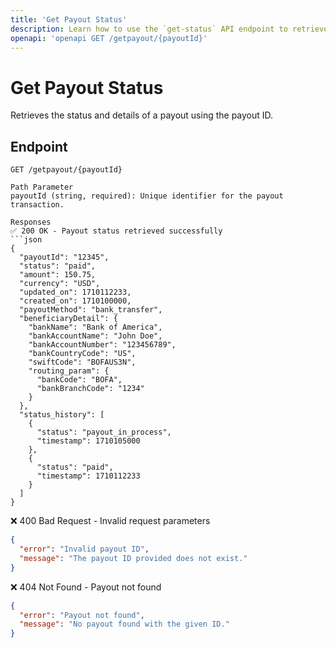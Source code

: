 ```yaml
---
title: 'Get Payout Status'
description: Learn how to use the `get-status` API endpoint to retrieve payout details, including history and status.
openapi: 'openapi GET /getpayout/{payoutId}'
---
```


# Get Payout Status

Retrieves the status and details of a payout using the payout ID.

## Endpoint

```http
GET /getpayout/{payoutId}

Path Parameter
payoutId (string, required): Unique identifier for the payout transaction.

Responses
✅ 200 OK - Payout status retrieved successfully
```json
{
  "payoutId": "12345",
  "status": "paid",
  "amount": 150.75,
  "currency": "USD",
  "updated_on": 1710112233,
  "created_on": 1710100000,
  "payoutMethod": "bank_transfer",
  "beneficiaryDetail": {
    "bankName": "Bank of America",
    "bankAccountName": "John Doe",
    "bankAccountNumber": "123456789",
    "bankCountryCode": "US",
    "swiftCode": "BOFAUS3N",
    "routing_param": {
      "bankCode": "BOFA",
      "bankBranchCode": "1234"
    }
  },
  "status_history": [
    {
      "status": "payout_in_process",
      "timestamp": 1710105000
    },
    {
      "status": "paid",
      "timestamp": 1710112233
    }
  ]
}
```
❌ 400 Bad Request - Invalid request parameters
```json
{
  "error": "Invalid payout ID",
  "message": "The payout ID provided does not exist."
}
```

❌ 404 Not Found - Payout not found
```json
{
  "error": "Payout not found",
  "message": "No payout found with the given ID."
}
```
